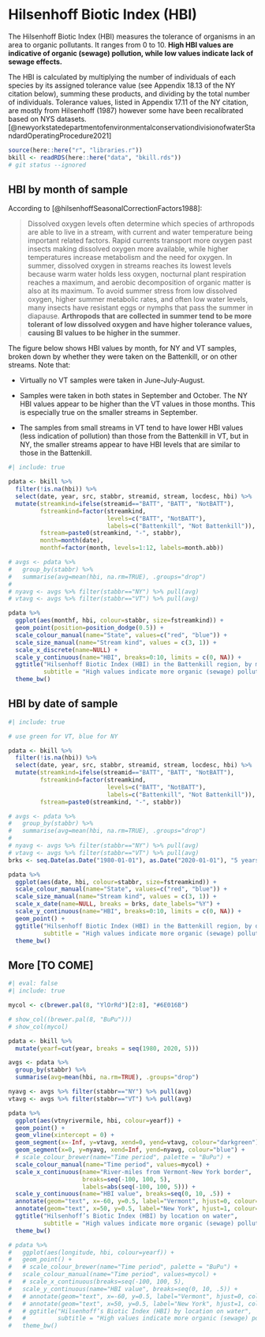 # Hilsenhoff Biotic Index (HBI)

The Hilsenhoff Biotic Index (HBI) measures the tolerance of organisms in an area to organic pollutants. It ranges from 0 to 10. **High HBI values are indicative of organic (sewage) pollution, while low values indicate lack of sewage effects.**

The HBI is calculated by multiplying the number of individuals of each species by its assigned tolerance value (see Appendix 18.13 of the NY citation below), summing these products, and dividing by the total number of individuals. Tolerance values, listed in Appendix 17.11 of the NY citation, are mostly from Hilsenhoff (1987) however some have been recalibrated based on NYS datasets. [@newyorkstatedepartmentofenvironmentalconservationdivisionofwaterStandardOperatingProcedure2021]

```r

source(here::here("r", "libraries.r"))
bkill <- readRDS(here::here("data", "bkill.rds"))
# git status --ignored

```

## HBI by month of sample

According to [@hilsenhoffSeasonalCorrectionFactors1988]:

> Dissolved oxygen levels often determine which species of arthropods are able to live in a stream, with current and water temperature being important related factors. Rapid currents transport more oxygen past insects making dissolved oxygen more available, while higher temperatures increase metabolism and the need for oxygen. In summer, dissolved oxygen in streams reaches its lowest levels because warm water holds less oxygen, nocturnal plant respiration reaches a maximum, and aerobic decomposition of organic matter is also at its maximum. To avoid summer stress from low dissolved oxygen, higher summer metabolic rates, and often low water levels, many insects have resistant eggs or nymphs that pass the summer in diapause. **Arthropods that are collected in summer tend to be more tolerant of low dissolved oxygen and have higher tolerance values, causing BI values to be higher in the summer**.

The figure below shows HBI values by month, for NY and VT samples, broken down by whether they were taken on the Battenkill, or on other streams. Note that:

-   Virtually no VT samples were taken in June-July-August.

-   Samples were taken in both states in September and October. The NY HBI values appear to be higher than the VT values in those months. This is especially true on the smaller streams in September.

-   The samples from small streams in VT tend to have lower HBI values (less indication of pollution) than those from the Battenkill in VT, but in NY, the smaller streams appear to have HBI levels that are similar to those in the Battenkill.

```r
#| include: true

pdata <- bkill %>%
  filter(!is.na(hbi)) %>%
  select(date, year, src, stabbr, streamid, stream, locdesc, hbi) %>%
  mutate(streamkind=ifelse(streamid=="BATT", "BATT", "NotBATT"),
         fstreamkind=factor(streamkind, 
                            levels=c("BATT", "NotBATT"),
                            labels=c("Battenkill", "Not Battenkill")),
         fstream=paste0(streamkind, "-", stabbr),
         month=month(date),
         monthf=factor(month, levels=1:12, labels=month.abb))

# avgs <- pdata %>%
#   group_by(stabbr) %>%
#   summarise(avg=mean(hbi, na.rm=TRUE), .groups="drop")
# 
# nyavg <- avgs %>% filter(stabbr=="NY") %>% pull(avg)
# vtavg <- avgs %>% filter(stabbr=="VT") %>% pull(avg)

pdata %>%
  ggplot(aes(monthf, hbi, colour=stabbr, size=fstreamkind)) +
  geom_point(position=position_dodge(0.5)) +
  scale_colour_manual(name="State", values=c("red", "blue")) +
  scale_size_manual(name="Stream kind", values = c(3, 1)) +
  scale_x_discrete(name=NULL) +
  scale_y_continuous(name="HBI", breaks=0:10, limits = c(0, NA)) +
  ggtitle("Hilsenhoff Biotic Index (HBI) in the Battenkill region, by month of sample",
          subtitle = "High values indicate more organic (sewage) pollution") +
  theme_bw()

```

## HBI by date of sample

```r
#| include: true

# use green for VT, blue for NY

pdata <- bkill %>%
  filter(!is.na(hbi)) %>%
  select(date, year, src, stabbr, streamid, stream, locdesc, hbi) %>%
  mutate(streamkind=ifelse(streamid=="BATT", "BATT", "NotBATT"),
         fstreamkind=factor(streamkind, 
                            levels=c("BATT", "NotBATT"),
                            labels=c("Battenkill", "Not Battenkill")),
         fstream=paste0(streamkind, "-", stabbr))

# avgs <- pdata %>%
#   group_by(stabbr) %>%
#   summarise(avg=mean(hbi, na.rm=TRUE), .groups="drop")
# 
# nyavg <- avgs %>% filter(stabbr=="NY") %>% pull(avg)
# vtavg <- avgs %>% filter(stabbr=="VT") %>% pull(avg)
brks <- seq.Date(as.Date("1980-01-01"), as.Date("2020-01-01"), "5 years")

pdata %>%
  ggplot(aes(date, hbi, colour=stabbr, size=fstreamkind)) +
  scale_colour_manual(name="State", values=c("red", "blue")) +
  scale_size_manual(name="Stream kind", values = c(3, 1)) +
  scale_x_date(name=NULL, breaks = brks, date_labels="%Y") +
  scale_y_continuous(name="HBI", breaks=0:10, limits = c(0, NA)) +
  geom_point() +
  ggtitle("Hilsenhoff Biotic Index (HBI) in the Battenkill region, by date of sample",
          subtitle = "High values indicate more organic (sewage) pollution") +
  theme_bw()

```

## More \[TO COME\]

```r
#| eval: false
#| include: true

mycol <- c(brewer.pal(8, "YlOrRd")[2:8], "#6E016B")

# show_col((brewer.pal(8, "BuPu")))
# show_col(mycol)

pdata <- bkill %>%
  mutate(yearf=cut(year, breaks = seq(1980, 2020, 5)))

avgs <- pdata %>%
  group_by(stabbr) %>%
  summarise(avg=mean(hbi, na.rm=TRUE), .groups="drop")

nyavg <- avgs %>% filter(stabbr=="NY") %>% pull(avg)
vtavg <- avgs %>% filter(stabbr=="VT") %>% pull(avg)

pdata %>%
  ggplot(aes(vtnyrivermile, hbi, colour=yearf)) +
  geom_point() +
  geom_vline(xintercept = 0) +
  geom_segment(x=-Inf, y=vtavg, xend=0, yend=vtavg, colour="darkgreen") +
  geom_segment(x=0, y=nyavg, xend=Inf, yend=nyavg, colour="blue") +
  # scale_colour_brewer(name="Time period", palette = "BuPu") +
  scale_colour_manual(name="Time period", values=mycol) +
  scale_x_continuous(name="River-miles from Vermont-New York border",
                     breaks=seq(-100, 100, 5),
                     labels=abs(seq(-100, 100, 5))) +
  scale_y_continuous(name="HBI value", breaks=seq(0, 10, .5)) +
  annotate(geom="text", x=-60, y=0.5, label="Vermont", hjust=0, colour="darkgreen") +
  annotate(geom="text", x=50, y=0.5, label="New York", hjust=1, colour="blue") +
  ggtitle("Hilsenhoff’s Biotic Index (HBI) by location on water",
          subtitle = "High values indicate more organic (sewage) pollution") +
  theme_bw()

# pdata %>%
#   ggplot(aes(longitude, hbi, colour=yearf)) +
#   geom_point() +
#   # scale_colour_brewer(name="Time period", palette = "BuPu") +
#   scale_colour_manual(name="Time period", values=mycol) +
#   # scale_x_continuous(breaks=seq(-100, 100, 5),                     labels=abs(seq(-100, 100, 5))) +
#   scale_y_continuous(name="HBI value", breaks=seq(0, 10, .5)) +
#   # annotate(geom="text", x=-60, y=0.5, label="Vermont", hjust=0, colour="darkgreen") +
#   # annotate(geom="text", x=50, y=0.5, label="New York", hjust=1, colour="blue") +
#   # ggtitle("Hilsenhoff’s Biotic Index (HBI) by location on water",
#   #         subtitle = "High values indicate more organic (sewage) pollution") +
#   theme_bw()


```
